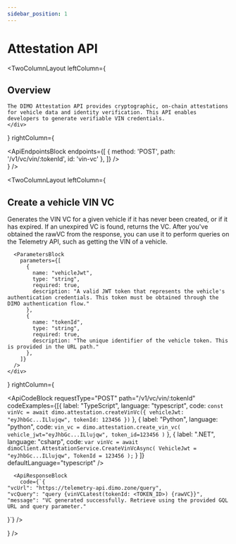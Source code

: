 ```yaml
---
sidebar_position: 1
---
```



# Attestation API

<TwoColumnLayout
  leftColumn={
    <div>
      <h2>Overview</h2>

    The DIMO Attestation API provides cryptographic, on-chain attestations for vehicle data and identity verification. This API enables developers to generate verifiable VIN credentials.
    </div>
  }
  rightColumn={
    <div>
      <BaseUrlBlock url="https://attestation-api.dimo.zone"/>
      <ApiEndpointsBlock
        endpoints={[
          {
            method: 'POST',
            path: '/v1/vc/vin/:tokenId',
            id: 'vin-vc'
          },
        ]}
      />
    </div>
  }
/>

<TwoColumnLayout
  leftColumn={
    <div>
      <h2>Create a vehicle VIN VC</h2>
      Generates the VIN VC for a given vehicle if it has never been created, or
      if it has expired. If an unexpired VC is found, returns the VC. After
      you've obtained the rawVC from the response, you can use it to perform
      queries on the Telemetry API, such as getting the VIN of a vehicle.

      <ParametersBlock
        parameters={[
          {
            name: "vehicleJwt",
            type: "string",
            required: true,
            description: "A valid JWT token that represents the vehicle's authentication credentials. This token must be obtained through the DIMO authentication flow."
          },
          {
            name: "tokenId",
            type: "string",
            required: true,
            description: "The unique identifier of the vehicle token. This is provided in the URL path."
          },
        ]}
      />
    </div>
  }
  rightColumn={
    <div>
      <ApiCodeBlock
        requestType="POST"
        path="/v1/vc/vin/:tokenId"
        codeExamples={[{
            label: "TypeScript",
            language: "typescript",
            code: `const vinVc = await dimo.attestation.createVinVc({
    vehicleJwt: "eyJhbGc...ILlujqw",
    tokenId: 123456
  })`
          },
          {
            label: "Python",
            language: "python",
            code: `vin_vc = dimo.attestation.create_vin_vc(
    vehicle_jwt="eyJhbGc...ILlujqw",
    token_id=123456
  )`
          },
          {
            label: ".NET",
            language: "csharp",
            code: `var vinVc = await dimoClient.AttestationService.CreateVinVcAsync(
    VehicleJwt = "eyJhbGc...ILlujqw",
    TokenId = 123456
  );`
          }
        ]}
        defaultLanguage="typescript"
      />

      <ApiResponseBlock
        code={`{
    "vcUrl": "https://telemetry-api.dimo.zone/query",
    "vcQuery": "query {vinVCLatest(tokenId: <TOKEN_ID>) {rawVC}}",
    "message": "VC generated successfully. Retrieve using the provided GQL URL and query parameter."
}`}
      />
    </div>
  }
/>
